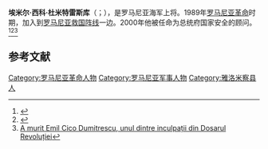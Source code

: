 '''埃米尔·西科·杜米特雷斯库'''（{{lang-ro|Emil-Cico Dumitrescu}}；{{bd|1935年|1月17日|2019年|1月17日|catIdx=E}}），是罗马尼亚海军上将。1989年[[罗马尼亚革命|罗马尼亚革命]]时期，加入到[[罗马尼亚救国阵线|罗马尼亚救国阵线]]一边。2000年他被任命为总统府国家安全的顾问。<ref>{{Cite web |url=https://www.libertatea.ro/stiri/murit-amiralul-emil-cico-dumitrescu-jucat-un-rol-cheie-evenimentele-din-decembrie-1989-2518038 |title=A murit amiralul Emil Cico Dumitrescu. Era urmărit penal în dosarul Revoluției Citeşte întreaga ştire: A murit amiralul Emil Cico Dumitrescu. Era urmărit penal în dosarul Revoluției |accessdate=2020-08-20 |archive-date=2019-02-03 |archive-url=https://web.archive.org/web/20190203123424/https://www.libertatea.ro/stiri/murit-amiralul-emil-cico-dumitrescu-jucat-un-rol-cheie-evenimentele-din-decembrie-1989-2518038 |dead-url=no }}</ref><ref>{{Cite web |url=https://adevarul.ro/news/eveniment/a-murit-amiralul-emil-cico-dumitrescu-1_5c4189b8df52022f75bf072d/index.html |title=A murit amiralul Emil Cico Dumitrescu. Era acuzat de crime împotriva umanităţii Citeste mai mult: adev.ro/plioy7 |accessdate=2020-08-20 |archive-date=2019-09-14 |archive-url=https://web.archive.org/web/20190914150448/https://adevarul.ro/news/eveniment/a-murit-amiralul-emil-cico-dumitrescu-1_5c4189b8df52022f75bf072d/index.html |dead-url=no }}</ref><ref>[https://huff.ro/stiri/a-murit-emil-cico-dumitrescu-unul-dintre-inculpatii-din-dosarul-revolutiei-176621 A murit Emil Cico Dumitrescu, unul dintre inculpații din Dosarul Revoluției]</ref>

== 参考文献 ==
{{Reflist}}

[[Category:罗马尼亚革命人物|Category:罗马尼亚革命人物]]
[[Category:罗马尼亚军事人物|Category:罗马尼亚军事人物]]
[[Category:雅洛米察县人|Category:雅洛米察县人]]